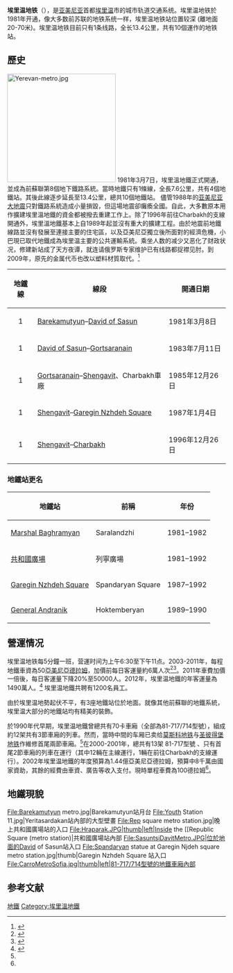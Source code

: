 {{copyedit|time=2015-06-20T08:25:07+00:00}}
{{noteTA
|1=zh-hans:埃里温; zh-hant:葉里溫;}}
{{Infobox Public transit
|name = 埃里温地铁<br />Yerevan Metro
|image = Yerevan Metro logo.png
|imagesize= 100px
|native_name = Երեւանի մետրոպոլիտեն
|locale = {{ARM}}[[埃里温|埃里温]]
|transit_type = [[地鐵|地鐵]]
|lines = 1<ref name="metro-loans">{{cite news | title = Yerevan authorities negotiating new metro line projects with banks | website = ArmeniaNow.com | url = http://www.armenianow.com/economy/41684/armenia_yerevan_underground_ebrd_funding_project | date = 27 March 2013 | accessdate = 2013-08-04 | archive-url = https://web.archive.org/web/20130221091846/http://www.armenianow.com/economy/41684/armenia_yerevan_underground_ebrd_funding_project | archive-date = 2013-02-21 | dead-url = yes }}</ref>
|stations = 10<ref name="metro-loans" />
|termini = Barekamutyun; Garegin Njdeh Squere; Charbakh ( Junction from Shengavit Station)
|railway station(s) = Sasuntsi David
|ridership =
|website = {{url|www.yerevan.am/3-173-173.html|Yerevan Metro}}
|began_operation = 1981年3月8日<ref name="metro-loans" />
|Termini = Barekamutyun; Garegin Njdeh Squere; Charbakh
|operator = 亞美尼亞交通及傳媒部
|vehicles = 70（每列2節）
|system_length = 13.4公里<ref name="metro-loans" />
|track_gauge = 1524毫米
|el = [[第三軌供電|第三軌供電]]，825V[[直流電|直流電]]
|top_speed = 每小時90公里
|map = {{埃里溫地鐵路線圖}}
}}
'''埃里温地铁'''（{{lang-hy|Երեւանի մետրոպոլիտեն}}），是[[亚美尼亚|亚美尼亚]]首都[[埃里温|埃里温]]市的城市轨道交通系统。埃里温地铁於1981年开通，像大多数前苏联的地铁系统一样，埃里温地铁站位置较深 (離地面20-70米)。埃里温地铁目前只有1条线路，全长13.4公里，共有10個運作的地铁站。

==歷史==
[[File:Yerevan-metro.jpg|250px]]
1981年3月7日，埃里溫地鐵正式開通，並成為前蘇聯第8個地下鐵路系統。當時地鐵只有1條線，全長7.6公里，共有4個地鐵站。其後此線逐步延長至13.4公里，總共10個地鐵站。
儘管1988年的[[亚美尼亚大地震|亚美尼亚大地震]]只對鐵路系統造成小量損毀，但這場地震卻癱瘓全國。自此，大多數原本用作擴建埃里溫地鐵的資金都被撥去重建工作上。除了1996年前往Charbakh的支線開通外，埃里溫地鐵基本上自1989年起並沒有重大的擴建工程。由於地震前地鐵線路並沒有發展至連接主要的住宅區，以及亞美尼亞獨立後所面對的經濟危機，小巴現已取代地鐵成為埃里温主要的公共運輸系統。乘坐人数的减少又恶化了财政状况，修建新站成了天方夜谭，就连请俄罗斯专家维护已有线路都捉襟见肘。到2009年，原先的金属代币也改以塑料材質取代。<ref name="#1">{{Cite web |url=http://www.douban.com/note/334907688/ |title=存档副本 |accessdate=2014-03-09 |archive-date=2019-11-30 |archive-url=https://web.archive.org/web/20191130010919/https://www.douban.com/note/334907688/ |dead-url=no }}</ref>

{| class="wikitable" cellpadding="3" style="border-collapse: collapse; text-align: left;"
|-
!地鐵線
!線段
!開通日期
|-
|style="text-align: center;"|1
|style="text-align: left;"|[[Barekamutyun|Barekamutyun]]–[[David_of_Sasun_(metro_station)|David of Sasun]]
|1981年3月8日
|-
|style="text-align: center;"|1
|style="text-align: left;"|[[David_of_Sasun_(metro_station)|David of Sasun]]–[[Gortsaranain|Gortsaranain]]
|1983年7月11日
|-
|style="text-align: center;"|1
|style="text-align: left;"|[[Gortsaranain|Gortsaranain]]–[[Shengavit_(metro_station)|Shengavit]]、Charbakh車廠
|1985年12月26日
|-
|style="text-align: center;"|1
|style="text-align: left;"|[[Shengavit_(metro_station)|Shengavit]]–[[Garegin_Nzhdeh_Square_(metro_station)|Garegin Nzhdeh Square]]
|1987年1月4日
|-
|style="text-align: center;"|1
|style="text-align: left;"|[[Shengavit_(metro_station)|Shengavit]]–[[Charbakh_(metro_station)|Charbakh]]
|1996年12月26日
|}

===地鐵站更名===
{{main|葉里溫地鐵車站列表}}
{| class="wikitable" cellpadding="3" style="border-collapse: collapse; text-align: left;"
|-
!地鐵站!!前稱!!年份
|-
|style="text-align: left;"|[[Marshal_Baghramyan_(metro_station)|Marshal Baghramyan]]
|Saralandzhi
|1981–1982
|-
|style="text-align: left;"|[[共和國廣場_(葉里溫)|共和國廣場]]
|列寧廣場
|1981–1992
|-
|style="text-align: left;"|[[Garegin_Nzhdeh_Square_(metro_station)|Garegin Nzhdeh Square]]
|Spandaryan Square
|1987–1992
|-
|style="text-align: left;"|[[General_Andranik_(metro_station)|General Andranik]]
|Hoktemberyan
|1989–1990
|}

==營運情况==
埃里温地铁每5分鐘一班，营運时间为上午6:30至下午11点。2003-2011年，每程地鐵車資為50[[亞美尼亞德拉姆|亞美尼亞德拉姆]]，加價前每日客運量約6萬人次<ref name="fare-increase">{{cite news | title = Union of consumers: Doubled fare for Yerevan Metro will reduce number of passengers | website = ArmeniaNow.com | url = http://armenianow.com/social/30547/yerevan_municipality_increased_metro_fair_increases | date = 22 June 2011 | accessdate = 2013-08-04 | archive-date = 2013-11-12 | archive-url = https://web.archive.org/web/20131112095512/http://armenianow.com/social/30547/yerevan_municipality_increased_metro_fair_increases | dead-url = no }}</ref><ref>{{cite web | title=[unknown] | publisher= | url=http://www.armstat.am/file/article/sv_12_12r_124.pdf | language=hy | date= | accessdate=2013-08-04 | archive-date=2020-09-30 | archive-url=https://web.archive.org/web/20200930142915/https://www.armstat.am/file/article/sv_12_12r_124.pdf | dead-url=no }}</ref>。2011年車費加價一倍後，每日客運量下降20%至50000人。2012年，埃里温地鐵的年客運量為1490萬人。<ref name="EU-assist">{{cite news | title = Investing deep: Yerevan Metro gets continued assistance from European donors | website = ArmeniaNow.com | url = http://www.armenianow.com/economy/41684/armenia_yerevan_underground_ebrd_funding_project | date = 5 December 2012 | accessdate = 2013-08-04 | archive-url = https://web.archive.org/web/20130221091846/http://www.armenianow.com/economy/41684/armenia_yerevan_underground_ebrd_funding_project | archive-date = 2013-02-21 | dead-url = yes }}</ref> 埃里温地鐵共聘有1200名員工。

由於埃里温地勢起伏不平，有3座地鐵站位於地面。就像其他前蘇聯的地鐵系統，埃里温大部分的地鐵站均有精美的裝飾。

於1990年代早期，埃里温地鐵曾總共有70卡車廂（全部為81-717/714型號），組成約12架共有3節車廂的列車。然而，當時中間的车厢已卖给[[莫斯科地铁|莫斯科地铁]]与[[圣彼得堡地铁|圣彼得堡地铁]]作維修首尾兩節車廂。<ref name="#1"/>在2000-2001年，總共有13架 81-717型號 、只有首尾2節車廂的列車在運行（其中12輛在主線運行，1輛在前往Charbakh的支線運行）。2002年埃里温地鐵的年度預算為1.44億亞美尼亞德拉姆，預算中8千萬由國家資助，其餘的經費由車資、廣告等收入支付。現時單程車費為100德拉姆<ref name="fare-increase" />。

==地鐵現貌==
<gallery>
File:Barekamutyun metro.jpg|Barekamutyun站月台
File:Youth Station 11.jpg|Yeritasardakan站內部的大型壁畫
File:Rep square metro station.jpg|晚上共和國廣場站的入口
File:Hraparak.JPG|thumb|left|Inside the [[Republic Square (metro station)|共和國廣場站內部
File:SasuntsiDavitMetro.JPG|位於地面的David of Sasun站入口
File:Spandaryan statue at Garegin Njdeh square metro station.jpg|thumb|Garegin Nzhdeh Square 站入口
File:CarroMetroSofia.jpg|thumb|left|81-717/714型號的地鐵車廂內部
</gallery>

==参考文献==
{{reflist}}

{{前蘇聯地區的捷運系統}}
{{亞洲城市軌道交通系統}}

[[Category:亞美尼亞城市軌道交通|地鐵]]
[[Category:埃里溫地鐵|Category:埃里溫地鐵]]